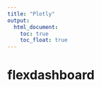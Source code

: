```yaml
---
title: "Plotly"
output: 
  html_document:
    toc: true
    toc_float: true
---
```

 
# flexdashboard